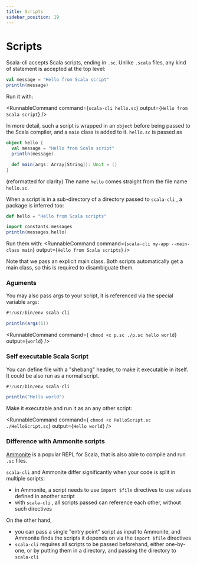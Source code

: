 ```yaml
---
title: Scripts
sidebar_position: 19
---
```



# Scripts

Scala-cli accepts Scala scripts, ending in `.sc`. Unlike `.scala` files,
any kind of statement is accepted at the top level:

```scala title=hello.sc
val message = "Hello from Scala script"
println(message)
```

Run it with:

<RunnableCommand
    command={`scala-cli hello.sc`}
    output={`Hello from Scala script`}
/>

In more detail, such a script is wrapped in an `object` before being passed to
the Scala compiler, and a `main` class is added to it. `hello.sc` is passed as

```scala
object hello {
  val message = "Hello from Scala script"
  println(message)

  def main(args: Array[String]): Unit = ()
}
```
(reformatted for clarity)
The name `hello` comes straight from the file name `hello.sc`.

When a script is in a sub-directory of a directory passed to `scala-cli` , a package is inferred too:

```scala title=my-app/constants/messages.sc
def hello = "Hello from Scala scripts"
```

```scala title=my-app/main.sc
import constants.messages
println(messages.hello)
```

Run them with:
<RunnableCommand
    command={`scala-cli my-app --main-class main`}
    output={`Hello from Scala scripts`}
/>

Note that we pass an explicit main class. Both scripts automatically get a main class, so this
is required to disambiguate them.

### Aguments

You may also pass args to your script, it is referenced via the special variable `args`:

```scala title=p.sc
#!/usr/bin/env scala-cli

println(args(1))
```

<RunnableCommand
    command={
`chmod +x p.sc
./p.sc hello world`}
    output={`world`}
/>

### Self executable Scala Script

You can define file with a "shebang" header, to make it executable in itself. It could be also run as a normal script.

```scala title=HelloScript.sc
#!/usr/bin/env scala-cli

println("Hello world")
```

Make it executable and run it as an any other script:

<RunnableCommand
    command={
`chmod +x HelloScript.sc
./HelloScript.sc`}
    output={`Hello world`}
/>

### Difference with Ammonite scripts

[Ammonite](http://ammonite.io) is a popular REPL for Scala, that is also able to compile and run
`.sc` files.

`scala-cli` and Ammonite differ significantly when your code is split in multiple scripts:
- in Ammonite, a script needs to use `import $file` directives to use values defined in another script
- with `scala-cli` , all scripts passed can reference each other, without such directives

On the other hand,
- you can pass a single "entry point" script as input to Ammonite, and Ammonite finds the scripts
it depends on via the `import $file` directives
- `scala-cli` requires all scripts to be passed beforehand, either one-by-one, or by putting them in a
directory, and passing the directory to `scala-cli`
